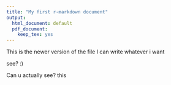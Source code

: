 ```yaml
---
title: "My first r-markdown document"
output:
  html_document: default
  pdf_document: 
    keep_tex: yes
---
```


This is the newer version of the file
I can write whatever i want

see? :)

Can u actually see?
this